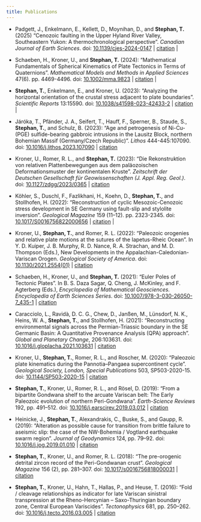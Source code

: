 ```yaml
---
title: Publications
---
```


-   Padgett, J., Enkelmann, E., Kellett, D., Moynihan, D., and **Stephan, T.** (2025) "Cenozoic faulting in the Upper Hyland River Valley, Southeastern Yukon: A thermochronological perspective". *Canadian Journal of Earth Sciences*. doi: [10.1139/cjes-2024-0147](https://doi.org/10.1139/cjes-2024-0147) \| [citation](/publications/Padgett2025_CJES.bib) \| [<i class="bi bi-file-pdf-fill"></i>](publications/Padgett2025_CJES.pdf)

-   Schaeben, H., Kroner, U., and **Stephan, T.** (2024): "Mathematical Fundamentals of Spherical Kinematics of Plate Tectonics in Terms of Quaternions". *Mathematical Models and Methods in Applied Sciences* 47(6). pp. 4469-4496. doi: [10.1002/mma.9823](https://doi.org/10.1002/mma.9823) \| [citation](/publications/Schaeben2024_MMAS.bib) \| [<i class="bi bi-file-pdf-fill"></i>](publications/Schaeben2024_MMAS.pdf)

-   **Stephan, T.**, Enkelmann, E., and Kroner, U. (2023): "Analyzing the horizontal orientation of the crustal stress adjacent to plate boundaries". *Scientific Reports* 13:15590. doi: [10.1038/s41598-023-42433-2](https://doi.org/10.1038/s41598-023-42433-2) \| [citation](publications/Stephan2023_SciRep.bib) \| [<i class="bi bi-file-pdf-fill"></i>](publications/Stephan2023_SciRep.pdf)

-   Járóka, T., Pfänder, J. A., Seifert, T., Hauff, F., Sperner, B., Staude, S., **Stephan, T.**, and Schulz, B. (2023): "Age and petrogenesis of Ni-Cu-(PGE) sulfide-bearing gabbroic intrusions in the Lausitz Block, northern Bohemian Massif (Germany/Czech Republic)". *Lithos* 444-445:107090. doi: [10.1016/j.lithos.2023.107090](https://doi.org/10.1016/j.lithos.2023.107090) \| [citation](publications/Jaroka2023_LITHOS.bib.bib)

-   Kroner, U., Romer, R. L., and **Stephan, T.** (2023): "Die Rekonstruktion von relativen Plattenbewegungen aus dem paläozoischen Deformationsmuster der kontinentalen Kruste". *Zeitschrift der Deutschen Gesellschaft für Geowissenschaften (J. Appl. Reg. Geol.)*. doi: [10.1127/zdgg/2023/0365](https://doi.org/10.1127/zdgg/2023/0365) \| [citation](publications/Kroner2023_ZDGG.bib)

-   Köhler, S., Duschl, F., Fazlikhani, H., Koehn, D., **Stephan, T.**, and Stollhofen, H. (2022): "Reconstruction of cyclic Mesozoic-Cenozoic stress development in SE Germany using fault-slip and stylolite inversion". *Geological Magazine* 159 (11–12). pp. 2323-2345. doi: [10.1017/S0016756822000656](https://doi.org/10.1017/S0016756822000656) \| [citation](publications/Koehler2022_GeoMag.bib)  \| [<i class="bi bi-file-pdf-fill"></i>](publications/Koehler2022_GeoMag.pdf)

-   Kroner, U., **Stephan, T.**, and Romer, R. L. (2022): "Paleozoic orogenies and relative plate motions at the sutures of the Iapetus-Rheic Ocean". In Y. D. Kuiper, J. B. Murphy, R. D. Nance, R. A. Strachan, and M. D. Thompson (Eds.), New Developments in the Appalachian-Caledonian-Variscan Orogen. *Geological Society of America*. doi: [10.1130/2021.2554(01)](https://doi.org/10.1130/2021.2554(01)) \| [citation](publications/Kroner2022_GSA.bib)

-   Schaeben, H., Kroner, U., and **Stephan, T.** (2021): "Euler Poles of Tectonic Plates". In B. S. Daza Sagar, Q. Cheng, J. McKinley, and F. Agterberg (Eds.), *Encyclopedia of Mathematical Geosciences. Encyclopedia of Earth Sciences Series*. doi: [10.1007/978-3-030-26050-7_435-1](https://doi.org/10.1007/978-3-030-26050-7_435-1) \| [citation](publications/Schaeben2022_Springer.bib)

-   Caracciolo, L., Ravidà, D. C. G., Chew, D., Janßen, M., Lünsdorf, N. K., Heins, W. A., **Stephan, T.**, and Stollhofen, H. (2021): "Reconstructing environmental signals across the Permian-Triassic boundary in the SE Germanic Basin: A Quantitative Provenance Analysis (QPA) approach". *Global and Planetary Change*, 206:103631. doi: [10.1016/j.gloplacha.2021.103631](https://doi.org/10.1016/j.gloplacha.2021.103631) \| [citation](publications/Carraciolo2021_GPC.bib)

-   Kroner, U., **Stephan, T.**, Romer, R. L., and Roscher, M. (2020): "Paleozoic plate kinematics during the Pannotia–Pangaea supercontinent cycle". *Geological Society, London, Special Publications* 503, SP503-2020-15. doi: [10.1144/SP503-2020-15](https://doi.org/10.1144/SP503-2020-15) \| [citation](publications/Kroner2020_GS.bib)

-   **Stephan, T.**, Kroner, U., Romer, R. L., and Rösel, D. (2019): "From a bipartite Gondwana shelf to the arcuate Variscan belt: The Early Paleozoic evolution of northern Peri-Gondwana". *Earth-Science Reviews* 192, pp. 491–512. doi: [10.1016/j.earscirev.2019.03.012](https://doi.org/10.1016/j.earscirev.2019.03.012) \| [citation](publications/Stephan2019_ESR.bib)

-   Heinicke, J., **Stephan, T.**, Alexandrakis, C., Buske, S., and Gaupp, R. (2019): "Alteration as possible cause for transition from brittle failure to aseismic slip: the case of the NW-Bohemia / Vogtland earthquake swarm region". *Journal of Geodynamics* 124, pp. 79–92. doi: [10.1016/j.jog.2019.01.010](https://doi.org/10.1016/j.jog.2019.01.010) \| [citation](publications/Heinicke2019_JG.bib)

-   **Stephan, T.**, Kroner, U., and Romer, R. L. (2018): "The pre-orogenic detrital zircon record of the Peri-Gondwanan crust". *Geological Magazine* 156 (2), pp. 281–307. doi: [10.1017/s0016756818000031](https://doi.org/10.1017/s0016756818000031) \| [citation](publications/Stephan2019_GeolMag.bib)

-   **Stephan, T.**, Kroner, U., Hahn, T., Hallas, P., and Heuse, T. (2016): "Fold / cleavage relationships as indicator for late Variscan sinistral transpression at the Rheno-Hercynian – Saxo-Thuringian boundary zone, Central European Variscides". *Tectonophysics* 681, pp. 250–262. doi: [10.1016/j.tecto.2016.03.005](https://doi.org/10.1016/j.tecto.2016.03.005) \| [citation](publications/Stephan2016_TECTONO.bib)
